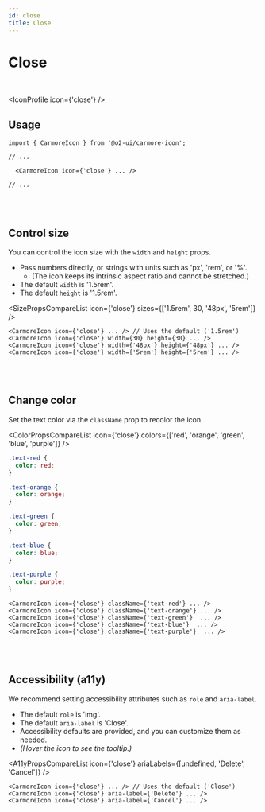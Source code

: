 ```yaml
---
id: close
title: Close
---
```




# Close

<br />

<IconProfile icon={'close'} />

## Usage

```tsx
import { CarmoreIcon } from '@o2-ui/carmore-icon';

// ...

  <CarmoreIcon icon={'close'} ... />

// ...
```

<br />
<br />

## Control size

You can control the icon size with the `width` and `height` props.

- Pass numbers directly, or strings with units such as 'px', 'rem', or '%'.
  - (The icon keeps its intrinsic aspect ratio and cannot be stretched.)
- The default `width` is '1.5rem'.
- The default `height` is '1.5rem'.

<SizePropsCompareList icon={'close'} sizes={['1.5rem', 30, '48px', '5rem']} />

```tsx
<CarmoreIcon icon={'close'} ... /> // Uses the default ('1.5rem')
<CarmoreIcon icon={'close'} width={30} height={30} ... />
<CarmoreIcon icon={'close'} width={'48px'} height={'48px'} ... />
<CarmoreIcon icon={'close'} width={'5rem'} height={'5rem'} ... />
```

<br />
<br />

## Change color

Set the text color via the `className` prop to recolor the icon.

<ColorPropsCompareList icon={'close'} colors={['red', 'orange', 'green', 'blue', 'purple']} />

```css
.text-red {
  color: red;
}

.text-orange {
  color: orange;
}

.text-green {
  color: green;
}

.text-blue {
  color: blue;
}

.text-purple {
  color: purple;
}
```

```tsx
<CarmoreIcon icon={'close'} className={'text-red'} ... />
<CarmoreIcon icon={'close'} className={'text-orange'} ... />
<CarmoreIcon icon={'close'} className={'text-green'}  ... />
<CarmoreIcon icon={'close'} className={'text-blue'}  ... />
<CarmoreIcon icon={'close'} className={'text-purple'}  ... />
```

<br />
<br />

## Accessibility (a11y)

We recommend setting accessibility attributes such as `role` and `aria-label`.

- The default `role` is 'img'.
- The default `aria-label` is 'Close'.
- Accessibility defaults are provided, and you can customize them as needed.
- _(Hover the icon to see the tooltip.)_

<A11yPropsCompareList icon={'close'} ariaLabels={[undefined, 'Delete', 'Cancel']} />

```tsx
<CarmoreIcon icon={'close'} ... /> // Uses the default ('Close')
<CarmoreIcon icon={'close'} aria-label={'Delete'} ... />
<CarmoreIcon icon={'close'} aria-label={'Cancel'} ... />
```
